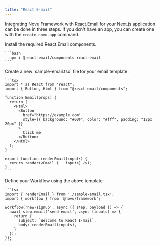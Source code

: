 ```yaml
---
title: "React E-mail"
---
```


Integrating Novu Framework with [React.Email](https://react.email/) for your Next.js application can be done in three steps. If you don't have an app, you can create one with the `create-novu-app` command.


<Steps>
  <Step title="Install React.Email components">
    Install the required React.Email components.

    ```bash
      npm i @react-email/components react-email
    ```
  </Step>
  <Step title="Write your email">
    Create a new `sample-email.tsx` file for your email template.

    ```tsx
    import * as React from "react";
    import { Button, Html } from "@react-email/components";

    function Email(props) {
      return (
        <Html>
          <Button
            href="https://example.com"
            style={{ background: "#000", color: "#fff", padding: "12px 20px" }}
          >
            Click me
          </Button>
        </Html>
      );
    }

    export function renderEmail(inputs) {
      return render(<Email {...inputs} />);
    }
    ```
    
  </Step>
  <Step title="Write your workflow">
    Define your Workflow using the above template

    ```tsx
    import { renderEmail } from './sample-email.tsx';
    import { workflow } from '@novu/framework';

    workflow('new-signup', async ({ step, payload }) => {
      await step.email('send-email', async (inputs) => {
        return {
          subject: `Welcome to React E-mail`,
          body: renderEmail(inputs),
        }
      });
    });
    ```
  </Step>
</Steps>
